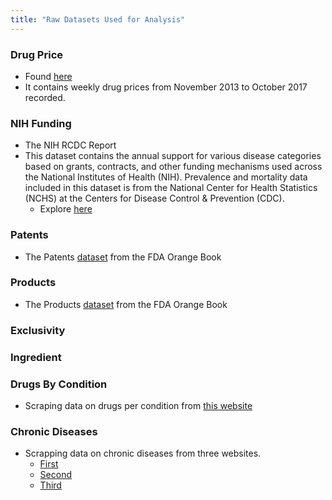 ```yaml
---
title: "Raw Datasets Used for Analysis"
---
```

### Drug Price

  + Found [here](https://data.medicaid.gov/resource/tau9-gfwr.cs)
* It contains weekly drug prices from November 2013 to October 2017 recorded. 

### NIH Funding

* The NIH RCDC Report
* This dataset contains the annual support for various disease categories based on grants, contracts, and other funding mechanisms used across the National Institutes of Health (NIH).  Prevalence and mortality data included in this dataset is from the National Center for Health Statistics (NCHS) at the Centers for Disease Control & Prevention (CDC).
  + Explore [here](https://report.nih.gov/categorical_spending.aspx)
  
### Patents
* The Patents [dataset](https://www.fda.gov/Drugs/InformationOnDrugs/ucm129689.htm) from the FDA Orange Book

### Products
* The Products [dataset](https://www.fda.gov/Drugs/InformationOnDrugs/ucm129689.htm) from the FDA Orange Book

### Exclusivity

### Ingredient

### Drugs By Condition
* Scraping data on drugs per condition from [this website](https://www.centerwatch.com/drug-information/fda-approved-drugs/medical-conditions/A)

### Chronic Diseases
* Scrapping data on chronic diseases from three websites. 
  + [First](https://www.medicalschemes.com/medical_schemes_pmb/chronic_disease_list.htm)
  + [Second](http://www.health24.com/Medical-schemes/PMB-and-chronic-disease/List-of-chronic-diseases-20120721)
  + [Third](https://www.cms.gov/Research-Statistics-Data-and-Systems/Statistics-Trends-and-Reports/Chronic-Conditions/CC_Main.html)